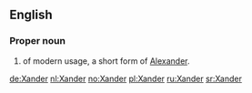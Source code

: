 ==English==

===Proper noun===
{{en-proper noun}}

# {{given name|male|from=Ancient Greek}} of modern usage, a short form of [[Alexander]].

[[de:Xander]]
[[nl:Xander]]
[[no:Xander]]
[[pl:Xander]]
[[ru:Xander]]
[[sr:Xander]]